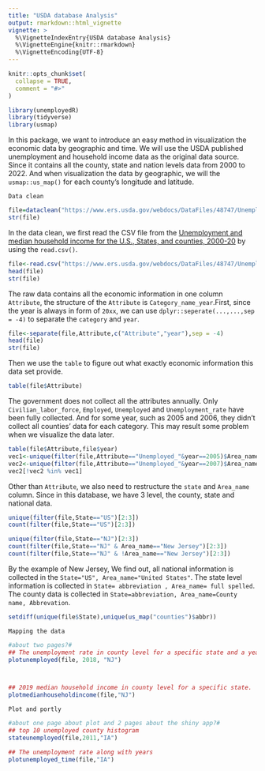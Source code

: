 ```yaml
---
title: "USDA database Analysis"
output: rmarkdown::html_vignette
vignette: >
  %\VignetteIndexEntry{USDA database Analysis}
  %\VignetteEngine{knitr::rmarkdown}
  %\VignetteEncoding{UTF-8}
---
```


```r
knitr::opts_chunk$set(
  collapse = TRUE,
  comment = "#>"
)
```

```r
library(unemployedR)
library(tidyverse)
library(usmap)
```
In this package, we want to introduce an easy method in visualization the economic data by geographic and time. We will use the USDA published unemployment and household income data as the original data source. Since it contains all the county, state and nation levels data from 2000 to 2022. And when visualization the data by geographic, we will the `usmap::us_map()` for each county's longitude and latitude.

``Data clean`` 
```r
file=dataclean("https://www.ers.usda.gov/webdocs/DataFiles/48747/Unemployment.csv")
str(file)
```
In the data clean, we first read the CSV file from the [Unemployment and median household income for the U.S., States, and counties, 2000-20](https://www.ers.usda.gov/webdocs/DataFiles/48747/Unemployment.csv) by using the `read.csv()`.
```r
file<-read.csv("https://www.ers.usda.gov/webdocs/DataFiles/48747/Unemployment.csv")
head(file)
str(file)
```
The raw data contains all the economic information in one column `Attribute`, the structure of the `Attribute` is `Category_name_year`.First, since the year is always in form of `20xx`, we can use `dplyr::seperate(...,...,sep = -4)` to separate the `category` and `year`.
```r
file<-separate(file,Attribute,c("Attribute","year"),sep = -4)
head(file)
str(file)
```
Then we use the `table` to figure out what exactly economic information this data set provide.
```r
table(file$Attribute)
```
The government does not collect all the attributes annually. Only `Civilian_labor_force`, `Employed`, `Unemployed` and `Unemployment_rate` have been fully collected. And for some year, such as 2005 and 2006, they didn't collect all counties' data for each category. This may result some problem when we visualize the data later.
```r
table(file$Attribute,file$year)
vec1<-unique(filter(file,Attribute=="Unemployed_"&year==2005)$Area_name)
vec2<-unique(filter(file,Attribute=="Unemployed_"&year==2007)$Area_name)
vec2[!vec2 %in% vec1]
```
Other than `Attribute`, we also need to restructure the `state` and `Area_name` column. Since in this database, we have 3 level, the county, state and national data.
```r
unique(filter(file,State=="US")[2:3])
count(filter(file,State=="US")[2:3])

unique(filter(file,State=="NJ")[2:3])
count(filter(file,State=="NJ" & Area_name=="New Jersey")[2:3])
count(filter(file,State=="NJ" & !Area_name=="New Jersey")[2:3])

```
By the example of New Jersey, We find out, all national information is collected in the `State="US", Area_name="United States"`. The state level information is collected in `State= abbreviation , Area_name= full spelled`. The county data is collected in `State=abbreviation, Area_name=County name, Abbrevation`.

```r
setdiff(unique(file$State),unique(us_map("counties")$abbr))
```

``Mapping the data``
```r
#about two pages?#
## The unemployment rate in county level for a specific state and a year
plotunemployed(file, 2018, "NJ")



## 2019 median household income in county level for a specific state.
plotmedianhouseholdincome(file,"NJ")
```

``Plot and portly``
```r
#about one page about plot and 2 pages about the shiny app?#
## top 10 unemployed county histogram
stateunemployed(file,2011,"IA")

## The unemployment rate along with years
plotunemployed_time(file,"IA")
```

